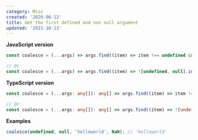 ```yaml
---
category: Misc
created: '2020-06-12'
title: Get the first defined and non null argument
updated: '2021-10-13'
---
```


**JavaScript version**

```js coalesce.js
const coalesce = (...args) => args.find((item) => item !== undefined && item !== null);

// Or
const coalesce = (...args) => args.find((item) => ![undefined, null].includes(item));
```

**TypeScript version**

```ts coalesce.ts
const coalesce = (...args: any[]): any[] => args.find((item) => item !== undefined && item !== null);

// Or
const coalesce = (...args: any[]): any[] => args.find((item) => ![undefined, null].includes(item));
```

**Examples**

```js examples.js
coalesce(undefined, null, 'helloworld', NaN); // 'helloworld'
```
